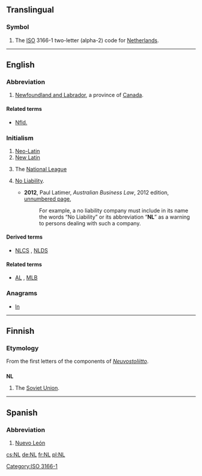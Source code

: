 {{also|.nl|nl|nl.|␤}}
==Translingual==

===Symbol===
{{head|mul|symbol}}
# The [[ISO]] 3166-1 two-letter (alpha-2) code for [[Netherlands]].

[[Category:ISO 3166-1]]
----

==English==

===Abbreviation===
{{head|en|abbreviation}}

# [[Newfoundland and Labrador]], a province of [[Canada]].

====Related terms====
* {{sense|province}} [[Nfld.]]

===Initialism===
{{head|en|initialism}}

# [[Neo-Latin]]
# [[New Latin]]
# {{context|US|Canada|baseball|lang=en}} The [[National League]]
# {{context|Australia|business|legal|in a company name|lang=en}}[[no liability|No Liability]].
#* '''2012''', Paul Latimer, ''Australian Business Law'', 2012 edition, [http://books.google.com.au/books?id=FsGY43LveKoC&pg=PT1524&dq=%22nl%22+liability+australia+-intitle:%22%22+-inauthor:%22%22&hl=en&sa=X&ei=b1m_T-KQLqG3iQfto9G_Cg&redir_esc=y#v=onepage&q&f=false unnumbered page],
#*: For example, a no liability company must include in its name the words “No Liability” or its abbreviation “'''NL'''” as a warning to persons dealing with such a company.

====Derived terms====
* {{sense|baseball}} [[NLCS]] , [[NLDS]]
====Related terms====
* {{sense|baseball}} [[AL]] , [[MLB]]

===Anagrams===
* [[ln#English|ln]]

----

==Finnish==

===Etymology===
From the first letters of the components of ''[[Neuvostoliitto]]''.

==={{initialism-old|fi}}===
'''NL'''

# The [[Soviet Union]].

----

==Spanish==

===Abbreviation===
{{head|es|abbreviation}}

# [[Nuevo León]] {{gloss|Mexican state}}

[[cs:NL]]
[[de:NL]]
[[fr:NL]]
[[pl:NL]]